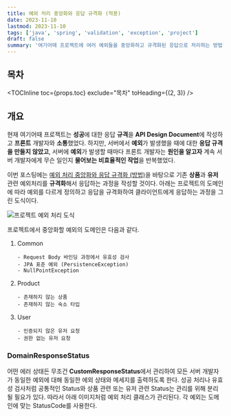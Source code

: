 ```yaml
---
title: 예외 처리 중앙화와 응답 규격화 (적용)
date: 2023-11-10
lastmod: 2023-11-10
tags: ['java', 'spring', 'validation', 'exception', 'project']
draft: false
summary: '여기어때 프로젝트에 여러 예외들을 중앙화하고 규격화된 응답으로 처리하는 방법'
---
```


## 목차

<TOCInline toc={props.toc} exclude="목차" toHeading={(2, 3)} />

## 개요

현재 여기어때 프로젝트는 **성공**에 대한 응답 **규격**을 **API Design Document**에 작성하고 **프론트** 개발자와 **소통**했었다.
하지만, 서버에서 **예외**가 발생했을 때에 대한 **응답 규격을 만들지 않았고**, 서버에 **예외**가 발생할 때마다 프론트 개발자는 **원인을 알고자**
계속 서버 개발자에게 무슨 일인지 **물어보는 비효율적인 작업**을 반복했었다.

이번 포스팅에는 [예외 처리 중앙화와 응답 규격화 (방법)](/blog/java/java-exception-center)을 바탕으로 기존 **상품**과 **유저** 관련 예외처리를 **규격화**해서 응답하는 과정을 작성할 것이다.
아래는 프로젝트의 도메인에 따라 예외를 다르게 정의하고 응답을 규격화하여 클라이언트에게 응답하는 과정을 그린 도식이다.

<img src="/static/images/project/project-exception-center.png" alt="프로젝트 예외 처리 도식" />

프로젝트에서 중앙화할 예외의 도메인은 다음과 같다.

1. Common
   ```
   - Request Body 바인딩 과정에서 유효성 검사
   - JPA 표준 예외 (PersistenceException)
   - NullPointException
   ```
2. Product
   ```
   - 존재하지 않는 상품
   - 존재하지 않는 숙소 타입
   ```
3. User
   ```
   - 인증되지 않은 유저 요청
   - 권한 없는 유저 요청
   ```

### DomainResponseStatus

어떤 에러 상태든 무조건 **CustomResponseStatus**에서 관리하여 모든 서버 개발자가 동일한 예외에 대해 동일한 에외 상태와 메세지를 출력하도록 한다.
성공 처리나 유효성 검사처럼 공통적인 Status와 상품 관련 또는 유저 관련 Status는 관리를 위해 분리될 필요가 있다. 따라서 아래 이미지처럼 예외 처리 클래스가 관리된다.
각 예외는 도메인에 맞는 StatusCode를 사용한다.

###
